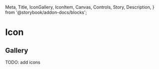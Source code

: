   Meta,
  Title,
  IconGallery,
  IconItem,
  Canvas,
  Controls,
  Story,
  Description,
} from '@storybook/addon-docs/blocks';

<Meta of={IconStories} />

# Icon

<Description />
<Canvas of={IconStories.Main} />
<Controls of={IconStories.Main} />

## Gallery

TODO: add icons

<IconGallery>
  <IconItem name="books-fill">
    <mid-icon style={{ fontSize: '38px' }} name="books-fill"></mid-icon>
  </IconItem>
  <IconItem name="bicycle">
    <mid-icon style={{ fontSize: '38px' }} name="bicycle"></mid-icon>
  </IconItem>
  <IconItem name="bell">
    <mid-icon style={{ fontSize: '38px' }} name="bell"></mid-icon>
  </IconItem>
  <IconItem name="dog">
    <mid-icon style={{ fontSize: '38px' }} name="dog"></mid-icon>
  </IconItem>
  <IconItem name="books-fill">
    <mid-icon style={{ fontSize: '38px' }} name="books-fill"></mid-icon>
  </IconItem>
  <IconItem name="bicycle">
    <mid-icon style={{ fontSize: '38px' }} name="bicycle"></mid-icon>
  </IconItem>
  <IconItem name="bell">
    <mid-icon style={{ fontSize: '38px' }} name="bell"></mid-icon>
  </IconItem>
  <IconItem name="dog">
    <mid-icon style={{ fontSize: '38px' }} name="dog"></mid-icon>
  </IconItem>
  <IconItem name="books-fill">
    <mid-icon style={{ fontSize: '38px' }} name="books-fill"></mid-icon>
  </IconItem>
  <IconItem name="bicycle">
    <mid-icon style={{ fontSize: '38px' }} name="bicycle"></mid-icon>
  </IconItem>
  <IconItem name="bell">
    <mid-icon style={{ fontSize: '38px' }} name="bell"></mid-icon>
  </IconItem>
  <IconItem name="dog">
    <mid-icon style={{ fontSize: '38px' }} name="dog"></mid-icon>
  </IconItem>

</IconGallery>
